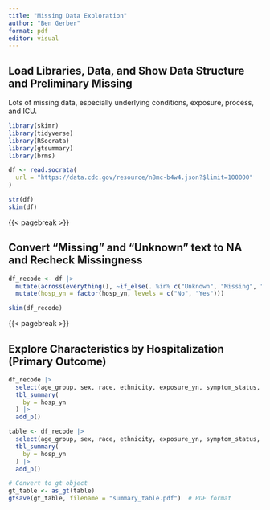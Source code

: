 ```yaml
---
title: "Missing Data Exploration"
author: "Ben Gerber"
format: pdf
editor: visual
---
```


## Load Libraries, Data, and Show Data Structure and Preliminary Missing

Lots of missing data, especially underlying conditions, exposure, process, and ICU.

```r
library(skimr)
library(tidyverse)
library(RSocrata)
library(gtsummary)
library(brms)

df <- read.socrata(
  url = "https://data.cdc.gov/resource/n8mc-b4w4.json?$limit=100000"
)

str(df)
skim(df)
```

{{< pagebreak >}}

## Convert "Missing" and "Unknown" text to NA and Recheck Missingness

```r
df_recode <- df |>
  mutate(across(everything(), ~if_else(. %in% c("Unknown", "Missing", "NA"), NA_character_, .))) |>
  mutate(hosp_yn = factor(hosp_yn, levels = c("No", "Yes")))

skim(df_recode)
```

{{< pagebreak >}}

## Explore Characteristics by Hospitalization (Primary Outcome)

```r
df_recode |>
  select(age_group, sex, race, ethnicity, exposure_yn, symptom_status, hosp_yn, underlying_conditions_yn) |>
  tbl_summary(
    by = hosp_yn
  ) |>
  add_p()

table <- df_recode |>
  select(age_group, sex, race, ethnicity, exposure_yn, symptom_status, hosp_yn, underlying_conditions_yn) |>
  tbl_summary(
    by = hosp_yn
  ) |>
  add_p()

# Convert to gt object
gt_table <- as_gt(table)
gtsave(gt_table, filename = "summary_table.pdf")  # PDF format
```

